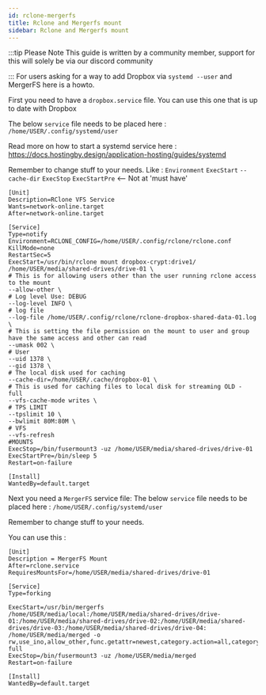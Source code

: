 ```yaml
---
id: rclone-mergerfs
title: Rclone and Mergerfs mount
sidebar: Rclone and Mergerfs mount
---
```


:::tip Please Note This guide is written by a community member, support for this will solely be via our discord community

:::
For users asking for a way to add Dropbox via `systemd --user` and MergerFS here is a howto.

First you need to have a `dropbox.service` file. You can use this one that is up to date with Dropbox

The below `service` file needs to be placed here : `/home/USER/.config/systemd/user` 

Read more on how to start a systemd service here : https://docs.hostingby.design/application-hosting/guides/systemd

Remember to change stuff to your needs.
Like : 
`Environment`
`ExecStart`
`--cache-dir`
`ExecStop`
`ExecStartPre` <-- Not at 'must have'
```
[Unit]
Description=RClone VFS Service
Wants=network-online.target
After=network-online.target

[Service]
Type=notify
Environment=RCLONE_CONFIG=/home/USER/.config/rclone/rclone.conf
KillMode=none
RestartSec=5
ExecStart=/usr/bin/rclone mount dropbox-crypt:drive1/ /home/USER/media/shared-drives/drive-01 \
# This is for allowing users other than the user running rclone access to the mount
--allow-other \
# Log level Use: DEBUG
--log-level INFO \
# log file
--log-file /home/USER/.config/rclone/rclone-dropbox-shared-data-01.log \
# This is setting the file permission on the mount to user and group have the same access and other can read
--umask 002 \
# User
--uid 1378 \
--gid 1378 \
# The local disk used for caching
--cache-dir=/home/USER/.cache/dropbox-01 \
# This is used for caching files to local disk for streaming OLD - full
--vfs-cache-mode writes \
# TPS LIMIT
--tpslimit 10 \
--bwlimit 80M:80M \
# VFS
--vfs-refresh
#MOUNTS
ExecStop=/bin/fusermount3 -uz /home/USER/media/shared-drives/drive-01
ExecStartPre=/bin/sleep 5
Restart=on-failure

[Install]
WantedBy=default.target
```
Next you need a `MergerFS` service file: 
The below `service` file needs to be placed here : `/home/USER/.config/systemd/user` 

Remember to change stuff to your needs.

You can use this : 
```
[Unit]
Description = MergerFS Mount
After=rclone.service
RequiresMountsFor=/home/USER/media/shared-drives/drive-01

[Service]
Type=forking

ExecStart=/usr/bin/mergerfs /home/USER/media/local:/home/USER/media/shared-drives/drive-01:/home/USER/media/shared-drives/drive-02:/home/USER/media/shared-drives/drive-03:/home/USER/media/shared-drives/drive-04: /home/USER/media/merged -o rw,use_ino,allow_other,func.getattr=newest,category.action=all,category.create=ff,cache.files=auto-full
ExecStop=/bin/fusermount3 -uz /home/USER/media/merged
Restart=on-failure

[Install]
WantedBy=default.target
```
